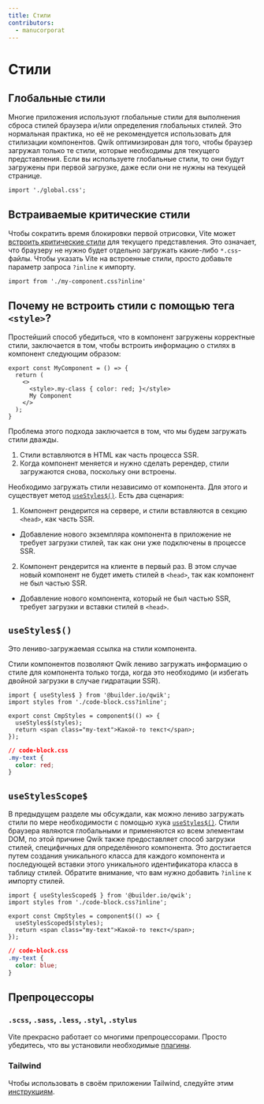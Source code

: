 ```yaml
---
title: Стили
contributors:
  - manucorporat
---
```


# Стили

## Глобальные стили

Многие приложения используют глобальные стили для выполнения сброса стилей браузера и/или определения глобальных стилей. Это нормальная практика, но её не рекомендуется использовать для стилизации компонентов. Qwik оптимизирован для того, чтобы браузер загружал только те стили, которые необходимы для текущего представления. Если вы используете глобальные стили, то они будут загружены при первой загрузке, даже если они не нужны на текущей странице.

```tsx
import './global.css';
```

## Встраиваемые критические стили

Чтобы сократить время блокировки первой отрисовки, Vite может [встроить критические стили](https://vitejs.dev/guide/features.html#disabling-css-injection-into-the-page) для текущего представления. Это означает, что браузеру не нужно будет отдельно загружать какие-либо `*.css`-файлы. Чтобы указать Vite на встроенные стили, просто добавьте параметр запроса `?inline` к импорту.

```tsx
import from './my-component.css?inline'
```

## Почему не встроить стили с помощью тега `<style>`?

Простейший способ убедиться, что в компонент загружены корректные стили, заключается в том, чтобы встроить информацию о стилях в компонент следующим образом:

```tsx
export const MyComponent = () => {
  return (
    <>
      <style>.my-class { color: red; }</style>
      My Component
    </>
  );
}
```

Проблема этого подхода заключается в том, что мы будем загружать стили дважды.

1. Стили вставляются в HTML как часть процесса SSR.
2. Когда компонент меняется и нужно сделать ререндер, стили загружаются снова, поскольку они встроены.

Необходимо загружать стили независимо от компонента. Для этого и существует метод [`useStyles$()`](./../styles/index.mdx#usestyles). Есть два сценария:

1. Компонент рендерится на сервере, и стили вставляются в секцию `<head>`, как часть SSR.
  - Добавление нового экземпляра компонента в приложение не требует загрузки стилей, так как они уже подключены в процессе SSR.
2. Компонент рендерится на клиенте в первый раз. В этом случае новый компонент не будет иметь стилей в `<head>`, так как компонент не был частью SSR.
  - Добавление нового компонента, который не был частью SSR, требует загрузки и вставки стилей в `<head>`.

## `useStyles$()`

Это лениво-загружаемая ссылка на стили компонента.

Стили компонентов позволяют Qwik лениво загружать информацию о стиле для компонента только тогда, когда это необходимо (и избегать двойной загрузки в случае гидратации SSR).

```tsx
import { useStyles$ } from '@builder.io/qwik';
import styles from './code-block.css?inline';

export const CmpStyles = component$(() => {
  useStyles$(styles);
  return <span class="my-text">Какой-то текст</span>;
});
```

```css
// code-block.css
.my-text {
  color: red;
}
```

## `useStylesScope$`

В предыдущем разделе мы обсуждали, как можно лениво загружать стили по мере необходимости с помощью хука [`useStyles$()`](./../styles/index.mdx#usestyles).
Стили браузера являются глобальными и применяются ко всем элементам DOM, по этой причине Qwik также предоставляет способ загрузки стилей, специфичных для определённого компонента.
Это достигается путем создания уникального класса для каждого компонента и последующей вставки этого уникального идентификатора класса в таблицу стилей. Обратите внимание, что вам нужно добавить `?inline` к импорту стилей.

```tsx
import { useStylesScoped$ } from '@builder.io/qwik';
import styles from './code-block.css?inline';

export const CmpStyles = component$(() => {
  useStylesScoped$(styles);
  return <span class="my-text">Какой-то текст</span>;
});
```

```css
// code-block.css
.my-text {
  color: blue;
}
```

## Препроцессоры

### `.scss`, `.sass`, `.less`, `.styl`, `.stylus`

Vite прекрасно работает со многими препроцессорами. Просто убедитесь, что вы установили необходимые [плагины](https://vitejs.dev/guide/features.html#css-pre-processors).

### Tailwind

Чтобы использовать в своём приложении Tailwind, следуйте этим [инструкциям](../../../qwikcity/integrations/tailwind).
